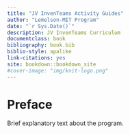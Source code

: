 ```yaml
--- 
title: "JV InvenTeams Activity Guides"
author: "Lemelson-MIT Program"
date: "`r Sys.Date()`"
description: JV InvenTeams Curriculum
documentclass: book
bibliography: book.bib
biblio-style: apalike
link-citations: yes
site: bookdown::bookdown_site
#cover-image: "img/knit-logo.png"
---
```


# Preface {-}

Brief explanatory text about the program.


